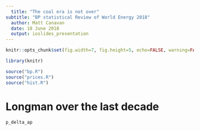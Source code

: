 ```yaml
---
  title: "The coal era is not over"
subtitle: "BP statistical Review of World Energy 2018"
  author: Matt Canavan
  date: 18 June 2018
  output: ioslides_presentation
---
```

  
```r

knitr::opts_chunk$set(fig.width=7, fig.height=5, echo=FALSE, warning=FALSE, message=FALSE, dpi = 300)

library(knitr)

source("bp.R")
source("prices.R")
source("hist.R")

```


# Longman over the last decade

```r
p_delta_ap
```


